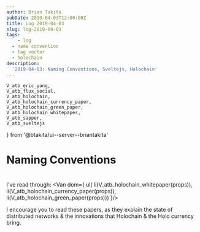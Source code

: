 ```yaml
---
author: Brian Takita
pubDate: 2019-04-03T12:00:00Z
title: Log 2019-04-03
slug: log-2019-04-03
tags:
	- log
  - name convention
  - tag vector
  - holochain
description:
  '2019-04-03: Naming Conventions, Sveltejs, Holochain'
---
```

	V_atb_eric_yang,
	V_atb_flux_social,
	V_atb_holochain,
	V_atb_holochain_currency_paper,
	V_atb_holochain_green_paper,
	V_atb_holochain_whitepaper,
	V_atb_sapper,
	V_atb_sveltejs
} from '@btakita/ui--server--briantakita'

# Naming Conventions
<p>
	<Van dom={
		V_fragment(props,
			`I've been experimenting & making progress with `,
			V_atb({ ctx: props.ctx, innerText: 'Naming Conventions', href: '/posts/naming-conventions' }),
			`. Naming conventions for immutable entities has proven to reduce incidental complexity. I'm working on
			fleshing out the last details & a whitepaper. Please stay tuned. This practice has helped me remove incidental
			complexity from my codebases.`
		)
	}/>
</p>

<h1>
	<Van dom={V_atb_sveltejs(props)}/>
</h1>
<p>
	<Van dom={
		V_fragment(props,
			`I'm a fan of Sveltejs & `,
			V_atb_sapper(props),
			`. Svelte provides truly reactive stores & html components. Html components mean it's easy for programmers &
			non-programmers (e.g. designers) to work with. Svelte is compiled, resulting in a payload that is small, fast,
			& memory efficient.`
		)
	}/>
</p>

<h1>
	<Van dom={V_atb_holochain(props)}/>
</h1>
<p>
	<Van dom={
		V_fragment(props,
			`Lately, I have been turned onto Holochain. Thanks to `,
			V_atb_eric_yang(props),
			`founder of `,
			V_atb_flux_social({ ...props, innerText: 'Junto (now Flux Social)' }),
			` for introducing me to this technology.`)
	}/>
</p>

I've read through:
<Van dom={
	ul(
		li(V_atb_holochain_whitepaper(props)),
		li(V_atb_holochain_currency_paper(props)),
		li(V_atb_holochain_green_paper(props)))
}/>

<p>
	I encourage you to read these papers, as they explain the state of distributed networks & the innovations that
	Holochain & the Holo currency bring.
</p>
